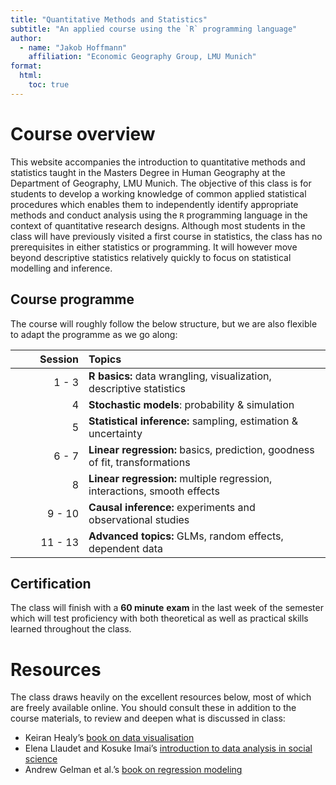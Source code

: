 ```yaml
---
title: "Quantitative Methods and Statistics"
subtitle: "An applied course using the `R` programming language"
author: 
  - name: "Jakob Hoffmann"
    affiliation: "Economic Geography Group, LMU Munich"
format:
  html:
    toc: true
---
```


# Course overview

This website accompanies the introduction to quantitative methods and statistics taught in the Masters Degree in Human Geography at the Department of Geography, LMU Munich. The objective of this class is for students to develop a working knowledge of common applied statistical procedures which enables them to independently identify appropriate methods and conduct analysis using the `R` programming language in the context of quantitative research designs. Although most students in the class will have previously visited a first course in statistics, the class has no prerequisites in either statistics or programming. It will however move beyond descriptive statistics relatively quickly to focus on statistical modelling and inference.

## Course programme

The course will roughly follow the below structure, but we are also flexible to adapt the programme as we go along:

| Session | Topics |
|----------------:|:------------------------------------------------------|
| 1 - 3 | **R basics:** data wrangling, visualization, descriptive statistics |
| 4 | **Stochastic models**: probability & simulation |
| 5 | **Statistical inference:** sampling, estimation & uncertainty |
| 6 - 7 | **Linear regression:** basics, prediction, goodness of fit, transformations |
| 8 | **Linear regression:** multiple regression, interactions, smooth effects |
| 9 - 10 | **Causal inference:** experiments and observational studies |
| 11 - 13 | **Advanced topics:** GLMs, random effects, dependent data |

## Certification

The class will finish with a **60 minute** **exam** in the last week of the semester which will test proficiency with both theoretical as well as practical skills learned throughout the class.

# Resources

The class draws heavily on the excellent resources below, most of which are freely available online. You should consult these in addition to the course materials, to review and deepen what is discussed in class:

- Keiran Healy's [book on data visualisation](https://socviz.co/)
- Elena Llaudet and Kosuke Imai's [introduction to data analysis in social science](https://ellaudet.github.io/dss_book/)
- Andrew Gelman et al.'s [book on regression modeling](https://avehtari.github.io/ROS-Examples/)
